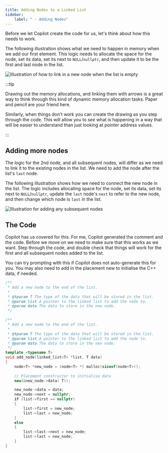 ```yaml
---
title: Adding Nodes to a Linked List
sidebar:
    label: " - Adding Nodes"
---
```


Before we let Copilot create the code for us, let's think about how this needs to work.

The following illustration shows what we need to happen in memory when we add our first element. This logic needs to allocate the space for the node, set its data, set its next to `NULL`/`nullptr`, and then update it to be the first and last node in the list.

![Illustration of how to link in a new node when the list is empty](./images/list-add.png)

:::tip

Drawing out the memory allocations, and linking them with arrows is a great way to think through this kind of dynamic memory allocation tasks. Paper and pencil are your friend here.

Similarly, when things don't work you can create the drawing as you step through the code. This will allow you to *see* what is happening in a way that will be easier to understand than just looking at pointer address values.

:::

## Adding more nodes

The logic for the 2nd node, and all subsequent nodes, will differ as we need to link it to the existing nodes in the list. We need to add the node after the list's `last` node.

The following illustration shows how we need to connect the new node in the list. The logic includes allocating space for the node, set its data, set its next to `NULL`/`nullptr`, update the `last` node's `next` to refer to the new node, and then change which node is `last` in the list.

![Illustration for adding any subsequent nodes](./images/list-add-2.png)

## The Code

Copilot has us covered for this. For me, Copilot generated the comment and the code. Before we move on we need to make sure that this works as we want. Step through the code, and double check that things will work for the first and all subsequent nodes added to the list.

You can try prompting with this if Copilot does not auto-generate this for you. You may also need to add in the placement new to initialise the C++ data, if needed.

```cpp
/**
 * Add a new node to the end of the list.
 * 
 * @tparam T The type of the data that will be stored in the list.
 * @param list A pointer to the linked list to add the node to.
 * @param data The data to store in the new node.
 */
```

<Accordion>
  <AccordionItem header="My code for if you get stuck">

```cpp
/**
 * Add a new node to the end of the list.
 * 
 * @tparam T The type of the data that will be stored in the list.
 * @param list A pointer to the linked list to add the node to.
 * @param data The data to store in the new node.
 */
template <typename T>
void add_node(linked_list<T> *list, T data)
{
    node<T> *new_node = (node<T> *) malloc(sizeof(node<T>));
    
    // Placement constructor to initialise data
    new(&new_node->data) T();

    new_node->data = data;
    new_node->next = nullptr;
    if (list->first == nullptr) 
    {
        list->first = new_node;
        list->last = new_node;
    } 
    else 
    {
        list->last->next = new_node;
        list->last = new_node;
    }
}
```

  </AccordionItem>
</Accordion>

